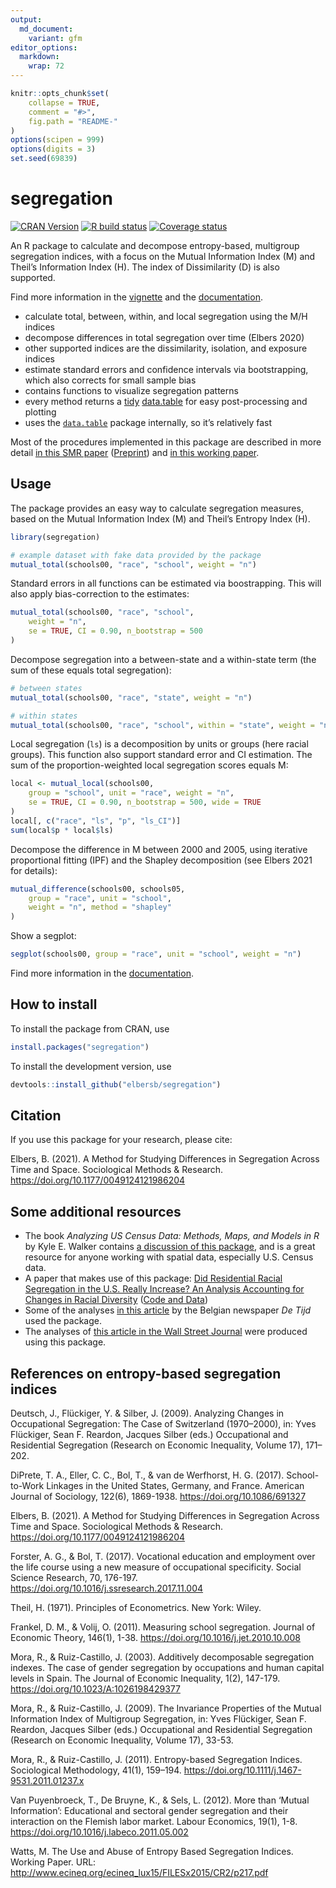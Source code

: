 ```yaml
---
output:
  md_document:
    variant: gfm
editor_options: 
  markdown: 
    wrap: 72
---
```


<!-- README.md is generated from README.Rmd. Please edit that file -->

```r
knitr::opts_chunk$set(
    collapse = TRUE,
    comment = "#>",
    fig.path = "README-"
)
options(scipen = 999)
options(digits = 3)
set.seed(69839)
```

# segregation

[![CRAN
Version](https://www.r-pkg.org/badges/version/segregation)](https://CRAN.R-project.org/package=segregation)
[![R build
status](https://github.com/elbersb/segregation/workflows/R-CMD-check/badge.svg)](https://github.com/elbersb/segregation/actions)
[![Coverage
status](https://codecov.io/gh/elbersb/segregation/branch/master/graph/badge.svg)](https://app.codecov.io/github/elbersb/segregation?branch=master)

An R package to calculate and decompose entropy-based, multigroup
segregation indices, with a focus on the Mutual Information Index (M)
and Theil's Information Index (H). The index of Dissimilarity (D) is
also supported.

Find more information in the
[vignette](https://elbersb.github.io/segregation/articles/segregation.html)
and the [documentation](https://elbersb.de/segregation).

-   calculate total, between, within, and local segregation using the
    M/H indices
-   decompose differences in total segregation over time (Elbers 2020)
-   other supported indices are the dissimilarity, isolation, and
    exposure indices
-   estimate standard errors and confidence intervals via bootstrapping,
    which also corrects for small sample bias
-   contains functions to visualize segregation patterns
-   every method returns a
    [tidy](https://vita.had.co.nz/papers/tidy-data.html)
    [data.table](https://rdatatable.gitlab.io/data.table/) for easy
    post-processing and plotting
-   uses the [`data.table`](https://rdatatable.gitlab.io/data.table/)
    package internally, so it's relatively fast

Most of the procedures implemented in this package are described in more
detail [in this SMR
paper](https://journals.sagepub.com/doi/full/10.1177/0049124121986204)
([Preprint](https://osf.io/preprints/socarxiv/ya7zs/)) and [in this
working paper](https://osf.io/preprints/socarxiv/ruw4g/).

## Usage

The package provides an easy way to calculate segregation measures,
based on the Mutual Information Index (M) and Theil's Entropy Index (H).

```r
library(segregation)

# example dataset with fake data provided by the package
mutual_total(schools00, "race", "school", weight = "n")
```

Standard errors in all functions can be estimated via boostrapping. This
will also apply bias-correction to the estimates:

```r
mutual_total(schools00, "race", "school",
    weight = "n",
    se = TRUE, CI = 0.90, n_bootstrap = 500
)
```

Decompose segregation into a between-state and a within-state term (the
sum of these equals total segregation):

```r
# between states
mutual_total(schools00, "race", "state", weight = "n")

# within states
mutual_total(schools00, "race", "school", within = "state", weight = "n")
```

Local segregation (`ls`) is a decomposition by units or groups (here
racial groups). This function also support standard error and CI
estimation. The sum of the proportion-weighted local segregation scores
equals M:

```r
local <- mutual_local(schools00,
    group = "school", unit = "race", weight = "n",
    se = TRUE, CI = 0.90, n_bootstrap = 500, wide = TRUE
)
local[, c("race", "ls", "p", "ls_CI")]
sum(local$p * local$ls)
```

Decompose the difference in M between 2000 and 2005, using iterative
proportional fitting (IPF) and the Shapley decomposition (see Elbers
2021 for details):

```r
mutual_difference(schools00, schools05,
    group = "race", unit = "school",
    weight = "n", method = "shapley"
)
```

Show a segplot:

```r
segplot(schools00, group = "race", unit = "school", weight = "n")
```

Find more information in the
[documentation](https://elbersb.github.io/segregation).

## How to install

To install the package from CRAN, use

```r
install.packages("segregation")
```

To install the development version, use

```r
devtools::install_github("elbersb/segregation")
```

## Citation

If you use this package for your research, please cite:

Elbers, B. (2021). A Method for Studying Differences in Segregation
Across Time and Space. Sociological Methods & Research.
<https://doi.org/10.1177/0049124121986204>

## Some additional resources

-   The book *Analyzing US Census Data: Methods, Maps, and Models in R*
    by Kyle E. Walker contains [a discussion of this
    package](https://walker-data.com/census-r/modeling-us-census-data.html#indices-of-segregation-and-diversity),
    and is a great resource for anyone working with spatial data,
    especially U.S. Census data.
-   A paper that makes use of this package: [Did Residential Racial
    Segregation in the U.S. Really Increase? An Analysis Accounting for
    Changes in Racial
    Diversity](https://elbersb.com/public/posts/segregation-increase/)
    ([Code and Data](https://osf.io/mg9q4/))
-   Some of the analyses [in this
    article](https://multimedia.tijd.be/diversiteit/) by the Belgian
    newspaper *De Tijd* used the package.
-   The analyses of [this article in the Wall Street
    Journal](https://www.wsj.com/articles/chicago-vs-dallas-why-the-north-lags-behind-the-south-and-west-in-racial-integration-11657936680)
    were produced using this package.

## References on entropy-based segregation indices

Deutsch, J., Flückiger, Y. & Silber, J. (2009). Analyzing Changes in
Occupational Segregation: The Case of Switzerland (1970--2000), in: Yves
Flückiger, Sean F. Reardon, Jacques Silber (eds.) Occupational and
Residential Segregation (Research on Economic Inequality, Volume 17),
171--202.

DiPrete, T. A., Eller, C. C., Bol, T., & van de Werfhorst, H. G. (2017).
School-to-Work Linkages in the United States, Germany, and France.
American Journal of Sociology, 122(6), 1869-1938.
<https://doi.org/10.1086/691327>

Elbers, B. (2021). A Method for Studying Differences in Segregation
Across Time and Space. Sociological Methods & Research.
<https://doi.org/10.1177/0049124121986204>

Forster, A. G., & Bol, T. (2017). Vocational education and employment
over the life course using a new measure of occupational specificity.
Social Science Research, 70, 176-197.
<https://doi.org/10.1016/j.ssresearch.2017.11.004>

Theil, H. (1971). Principles of Econometrics. New York: Wiley.

Frankel, D. M., & Volij, O. (2011). Measuring school segregation.
Journal of Economic Theory, 146(1), 1-38.
<https://doi.org/10.1016/j.jet.2010.10.008>

Mora, R., & Ruiz-Castillo, J. (2003). Additively decomposable
segregation indexes. The case of gender segregation by occupations and
human capital levels in Spain. The Journal of Economic Inequality, 1(2),
147-179. <https://doi.org/10.1023/A:1026198429377>

Mora, R., & Ruiz-Castillo, J. (2009). The Invariance Properties of the
Mutual Information Index of Multigroup Segregation, in: Yves Flückiger,
Sean F. Reardon, Jacques Silber (eds.) Occupational and Residential
Segregation (Research on Economic Inequality, Volume 17), 33-53.

Mora, R., & Ruiz-Castillo, J. (2011). Entropy-based Segregation Indices.
Sociological Methodology, 41(1), 159--194.
<https://doi.org/10.1111/j.1467-9531.2011.01237.x>

Van Puyenbroeck, T., De Bruyne, K., & Sels, L. (2012). More than 'Mutual
Information': Educational and sectoral gender segregation and their
interaction on the Flemish labor market. Labour Economics, 19(1), 1-8.
<https://doi.org/10.1016/j.labeco.2011.05.002>

Watts, M. The Use and Abuse of Entropy Based Segregation Indices.
Working Paper. URL:
<http://www.ecineq.org/ecineq_lux15/FILESx2015/CR2/p217.pdf>
